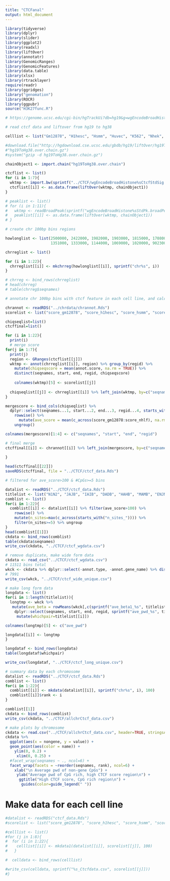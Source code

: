 ```yaml
---
title: "CTCFanal"
output: html_document
---
```


```r

library(tidyverse)
library(dplyr)
library(slider)
library(ggplot2)
library(readxl)
library(liftOver)
library(annotatr)
library(GenomicRanges)
library(GenomicFeatures)
library(data.table)
library(xlsx)
library(rtracklayer)
require(readr)
library(ggridges)
library("genomation")
library(ROCR)
library(ggpubr)
source("H3K27func.R")

```



```r

# https://genome.ucsc.edu/cgi-bin/hgTrackUi?db=hg19&g=wgEncodeBroadHistone

# read ctcf data and liftover from hg19 to hg38 

celllist <- list("Gm12878", "H1hesc", "Hsmm", "Huvec", "K562", "Nhek", "Nhlf")

#download.file("http://hgdownload.cse.ucsc.edu/gbdb/hg19/liftOver/hg19ToHg38.over.chain.gz",
#"hg19ToHg38.over.chain.gz")
#system("gzip -d hg19ToHg38.over.chain.gz")

chainObject1 <- import.chain("hg19ToHg38.over.chain")

ctcflist <- list()
for (i in 1:7){
  wktmp <- import.bw(sprintf("../CTCF/wgEncodeBroadHistone%sCtcfStdSig.bigWig", celllist[[i]]))
  ctcflist[[i]] <- as.data.frame(liftOver(wktmp, chainObject1))
}

# peaklist <- list()
# for (i in 1:11){
#   wktmp <- readBroadPeak(sprintf("wgEncodeBroadHistone%sStdPk.broadPeak.gz", samplelist[[i]]), track.line=FALSE, zero.based=TRUE)
#   peaklist[[i]] <- as.data.frame(liftOver(wktmp, chainObject1))
# }

```

```r

# create chr 100bp bins regions

howlonglist <- list(2500000, 2422000, 1982000, 1903000, 1815000, 1708000, 1594000, 1451000, 1384000, 1338000,
                    1351000, 1333000, 1144000, 1069000, 1020000, 902300, 832500, 802700, 590000, 643400, 467000, 508100)

chrreglist <- list()

for (i in 1:22){
  chrreglist[[i]] <- mkchrreg(howlonglist[[i]], sprintf("chr%s", i))
}

# chrreg <- bind_rows(chrreglist)
# head(chrreg)
# table(chrreg$seqnames)

```


```r

# annotate chr 100bp bins with ctcf feature in each cell line, and calculate average ctcf scores across the 7 cell lines for each bin

chrannot <- readRDS("../chrdata/chrannot.Rds")
scorelist <- list("score_gm12878", "score_h1hesc", "score_hsmm", "score_huvec", "score_k562", "score_nhec", "score_nhlf")

chiqseqlist=list()
ctcffinal=list()

for (i in 1:22){
  print(i)
  # merge score
for(j in 1:7){
  print(j)
  region <- GRanges(ctcflist[[j]])
  wktmp <- annot(chrreglist[[i]], region) %>% group_by(regid) %>% 
    mutate(chiqseqscore = mean(annot.score, na.rm = TRUE)) %>% 
    distinct(seqnames, start, end, regid, chiqseqscore) 
  
    colnames(wktmp)[5] <- scorelist[[j]]
  
  chiqseqlist[[j]] <- chrreglist[[i]] %>% left_join(wktmp, by=c("seqnames", "start", "end", "regid"))
}

mergescore <- bind_cols(chiqseqlist) %>% 
  dplyr::select(seqnames...1, start...2, end...3, regid...4, starts_with("score_") ) %>% 
    rowwise() %>% 
      mutate(ave_score = mean(c_across(score_gm12878:score_nhlf), na.rm = TRUE)) %>% 
    ungroup()

colnames(mergescore)[1:4] <- c("seqnames", "start", "end", "regid")

# final merge
ctcffinal[[i]] <- chrannot[[i]] %>% left_join(mergescore, by=c("seqnames", "start", "end", "regid")) 
  
}

head(ctcffinal[[22]])
saveRDS(ctcffinal, file = "../CTCF/ctcf_data.Rds")

```

```r

# filtered for ave_score>100 & #CpGs>=5 bins

datalist <- readRDS("../CTCF/ctcf_data.Rds")
titlelist <- list("N1N2", "JAJB", "IAIB", "DADB", "HAHB", "MAMB", "ENJN", "ENIN", "EAEB", "FAFB", "KAKB", "PAPB", "SASB", "XAXB")
comblist <- list()
for(i in 1:22){
  comblist[[i]] <- datalist[[i]] %>% filter(ave_score>100) %>% 
    rowwise() %>% 
    mutate(n_sites=max(c_across(starts_with("n_sites_")))) %>% 
    filter(n_sites>=5) %>% ungroup
}
head(comblist[[1]])
ckdata <- bind_rows(comblist)
table(ckdata$seqnames)
write_csv(ckdata, "../CTCF/ctcf_wgdata.csv")

# remove duplicate, make wide form data
ckdata <- read_csv("../CTCF/ctcf_wgdata.csv")
# 11511 bins total
wkck <- ckdata %>% dplyr::select(-annot.type, -annot.gene_name) %>% distinct()
# 7991
write_csv(wkck, "../CTCF/ctcf_wide_unique.csv")

# make long form data
longdata <- list()
for(i in 1:length(titlelist)){
  longtmp <- wkck %>%  
   mutate(ave_beta = rowMeans(wkck[,c(sprintf("ave_beta1_%s", titlelist[[i]]), sprintf("ave_beta2_%s", titlelist[[i]]))], na.rm=TRUE)) %>% 
    dplyr::select(seqnames, start, end, regid, sprintf("ave_pwd_%s", titlelist[[i]]), ave_beta) %>% 
     mutate(whichpair=titlelist[[i]])

colnames(longtmp)[5] <- c("ave_pwd")

longdata[[i]] <- longtmp
}

longdataf <- bind_rows(longdata) 
table(longdataf$whichpair)

write_csv(longdataf, "../CTCF/ctcf_long_unique.csv")

```


```r
# summary data by each chromosome
datalist <- readRDS("../CTCF/ctcf_data.Rds")
comblist <- list()
for(i in 1:22){
  comblist[[i]] <- mkdata(datalist[[i]], sprintf("chr%s", i), 100)
  comblist[[i]]$rank <- i
}

comblist[[1]]
ckdata <- bind_rows(comblist)
write_csv(ckdata, "../CTCF/allchrCtcf_data.csv")

```

```r
# make plots by chromosome
ckdata <- read.csv("../CTCF/allchrCtcf_data.csv", header=TRUE, stringsAsFactors=FALSE)
ckdata %>% 
  ggplot(aes(x = nongene, y = value)) +
  geom_point(aes(color = name)) +
    ylim(0, 0.2) +
     xlim(0, 0.25) +
  #facet_wrap(seqnames ~ ., ncol=6) +
  facet_wrap(facets = ~reorder(seqnames, rank), ncol=6) +
    xlab("\n Average pwd of non-gene CpGs") +
     ylab("Average pwd of CpG rich, high CTCF score region\n") +
      ggtitle("High CTCF score, CpG rich region\n") + 
       guides(color=guide_legend(" "))

```

# Make data for each cell line

```r
#datalist <- readRDS("ctcf_data.Rds")
#scorelist <- list("score_gm12878", "score_h1hesc", "score_hsmm", "score_huvec", "score_k562", "score_nhec", "score_nhlf", "ave_score")

#celllist <- list()
#for (j in 1:8){
#  for (i in 1:22){
#    celllist[[i]] <- mkdata1(datalist[[i]], scorelist[[j]], 100)
#   }

#  celldata <- bind_rows(celllist)

#write_csv(celldata, sprintf("%s_Ctcfdata.csv", scorelist[[j]]))
#}

```







